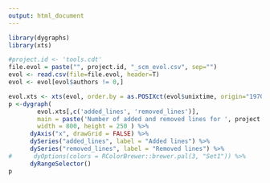 ```yaml
---
output: html_document
---
```


```r
library(dygraphs)
library(xts)

#project.id <- 'tools.cdt'
file.evol = paste("", project.id, "_scm_evol.csv", sep="")
evol <- read.csv(file=file.evol, header=T)
evol <- evol[evol$authors != 0,]

evol.xts <- xts(evol, order.by = as.POSIXct(evol$unixtime, origin="1970-01-01"))
p <-dygraph( 
        evol.xts[,c('added_lines', 'removed_lines')],
        main = paste('Number of added and removed lines for ', project.id, sep=''),
        width = 800, height = 250 ) %>% 
      dyAxis("x", drawGrid = FALSE) %>%
      dySeries("added_lines", label = "Added lines") %>%
      dySeries("removed_lines", label = "Removed lines") %>%
#      dyOptions(colors = RColorBrewer::brewer.pal(3, "Set1")) %>%
      dyRangeSelector()
p
```

